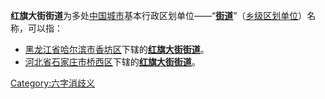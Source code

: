 '''红旗大街街道'''为多处[[中国城市|中国城市]]基本行政区划单位——“'''[[街道_(行政区划)|街道]]'''”（[[乡级行政区划|乡级区划单位]]）名称，可以指：

*[[黑龙江省|黑龙江省]][[哈尔滨市|哈尔滨市]][[香坊区|香坊区]]下辖的'''[[红旗大街街道_(哈尔滨市)|红旗大街街道]]'''。
*[[河北省|河北省]][[石家庄市|石家庄市]][[桥西区|桥西区]]下辖的'''[[红旗大街街道_(石家庄市)|红旗大街街道]]'''。

{{disambig|H红旗大街街道}}

[[Category:六字消歧义|Category:六字消歧义]]